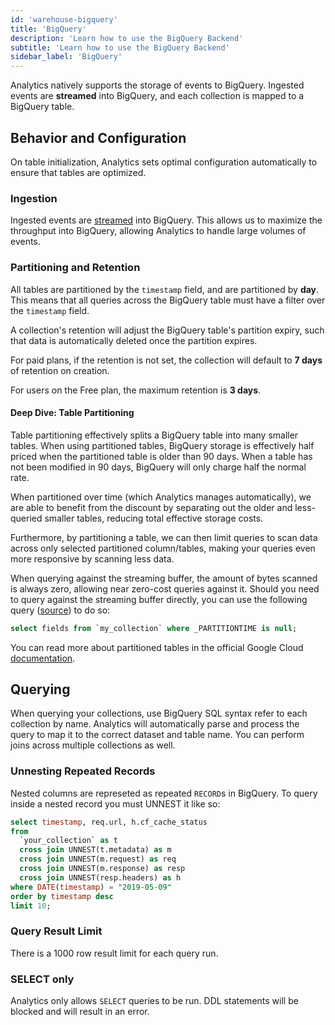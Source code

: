 ```yaml
---
id: 'warehouse-bigquery'
title: 'BigQuery'
description: 'Learn how to use the BigQuery Backend'
subtitle: 'Learn how to use the BigQuery Backend'
sidebar_label: 'BigQuery'
---
```


Analytics natively supports the storage of events to BigQuery. Ingested events are **streamed** into BigQuery, and each collection is mapped to a BigQuery table.

## Behavior and Configuration

On table initialization, Analytics sets optimal configuration automatically to ensure that tables are optimized.

### Ingestion

Ingested events are [streamed](https://cloud.google.com/bigquery/docs/streaming-data-into-bigquery) into BigQuery. This allows us to maximize the throughput into BigQuery, allowing Analytics to handle large volumes of events.

### Partitioning and Retention

All tables are partitioned by the `timestamp` field, and are partitioned by **day**. This means that all queries across the BigQuery table must have a filter over the `timestamp` field.

A collection's retention will adjust the BigQuery table's partition expiry, such that data is automatically deleted once the partition expires.

For paid plans, if the retention is not set, the collection will default to **7 days** of retention on creation.

For users on the Free plan, the maximum retention is **3 days**.

#### Deep Dive: Table Partitioning

Table partitioning effectively splits a BigQuery table into many smaller tables.
When using partitioned tables, BigQuery storage is effectively half priced when the partitioned table is older than 90 days. When a table has not been modified in 90 days, BigQuery will only charge half the normal rate.

When partitioned over time (which Analytics manages automatically), we are able to benefit from the discount by separating out the older and less-queried smaller tables, reducing total effective storage costs.

Furthermore, by partitioning a table, we can then limit queries to scan data across only selected partitioned column/tables, making your queries even more responsive by scanning less data.

When querying against the streaming buffer, the amount of bytes scanned is always zero, allowing near zero-cost queries against it. Should you need to query against the streaming buffer directly, you can use the following query ([source](https://stackoverflow.com/questions/41864257/how-to-query-for-data-in-streaming-buffer-only-in-bigquery)) to do so:

```sql
select fields from `my_collection` where _PARTITIONTIME is null;
```

You can read more about partitioned tables in the official Google Cloud [documentation](https://cloud.google.com/bigquery/docs/partitioned-tables).

## Querying

When querying your collections, use BigQuery SQL syntax refer to each collection by name. Analytics will automatically parse and process the query to map it to the correct dataset and table name. You can perform joins across multiple collections as well.

### Unnesting Repeated Records

Nested columns are represeted as repeated `RECORD`s in BigQuery. To query inside a nested record you must UNNEST it like so:

```sql
select timestamp, req.url, h.cf_cache_status
from
  `your_collection` as t
  cross join UNNEST(t.metadata) as m
  cross join UNNEST(m.request) as req
  cross join UNNEST(m.response) as resp
  cross join UNNEST(resp.headers) as h
where DATE(timestamp) = "2019-05-09"
order by timestamp desc
limit 10;
```

### Query Result Limit

There is a 1000 row result limit for each query run.

### SELECT only

Analytics only allows `SELECT` queries to be run. DDL statements will be blocked and will result in an error.
